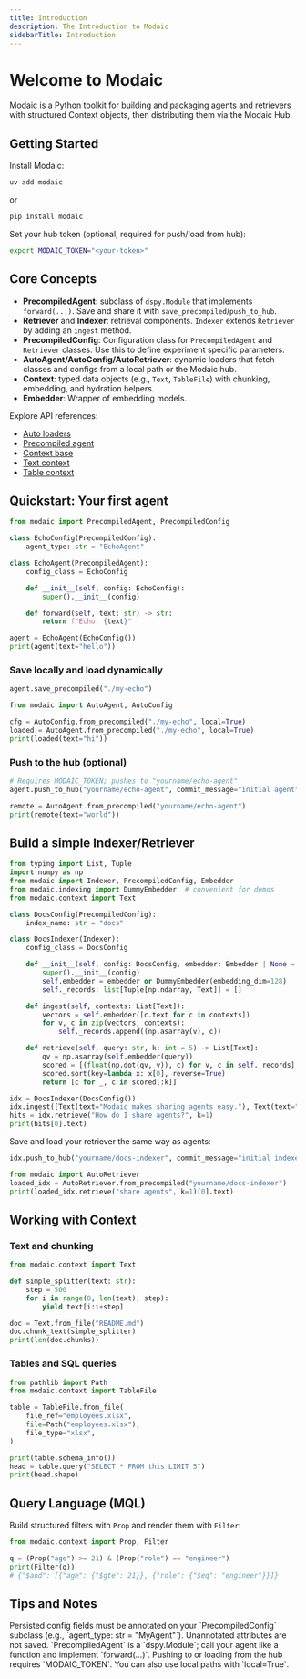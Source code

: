 ```yaml
---
title: Introduction
description: The Introduction to Modaic
sidebarTitle: Introduction
---
```


# Welcome to Modaic

Modaic is a Python toolkit for building and packaging agents and retrievers with structured Context objects, then distributing them via the Modaic Hub.

## Getting Started

Install Modaic:

```bash
uv add modaic
```

or

```bash
pip install modaic
```

Set your hub token (optional, required for push/load from hub):

```bash
export MODAIC_TOKEN="<your-token>"
```

## Core Concepts

- <b>PrecompiledAgent</b>: subclass of `dspy.Module` that implements `forward(...)`. Save and share it with `save_precompiled`/`push_to_hub`.
- <b>Retriever</b> and <b>Indexer</b>: retrieval components. `Indexer` extends `Retriever` by adding an `ingest` method.
- <b>PrecompiledConfig</b>: Configuration class for `PrecompiledAgent` and `Retriever` classes. Use this to define experiment specific parameters.
- <b>AutoAgent/AutoConfig/AutoRetriever</b>: dynamic loaders that fetch classes and configs from a local path or the Modaic hub.
- <b>Context</b>: typed data objects (e.g., `Text`, `TableFile`) with chunking, embedding, and hydration helpers.
- <b>Embedder</b>: Wrapper of embedding models.

Explore API references:

- [Auto loaders](/reference/modaic/auto_agent)
- [Precompiled agent](/reference/modaic/precompiled_agent)
- [Context base](/reference/modaic/context/base)
- [Text context](/reference/modaic/context/text)
- [Table context](/reference/modaic/context/table)

## Quickstart: Your first agent

```python
from modaic import PrecompiledAgent, PrecompiledConfig

class EchoConfig(PrecompiledConfig):
    agent_type: str = "EchoAgent"

class EchoAgent(PrecompiledAgent):
    config_class = EchoConfig

    def __init__(self, config: EchoConfig):
        super().__init__(config)

    def forward(self, text: str) -> str:
        return f"Echo: {text}"

agent = EchoAgent(EchoConfig())
print(agent(text="hello"))
```

### Save locally and load dynamically

```python
agent.save_precompiled("./my-echo")

from modaic import AutoAgent, AutoConfig

cfg = AutoConfig.from_precompiled("./my-echo", local=True)
loaded = AutoAgent.from_precompiled("./my-echo", local=True)
print(loaded(text="hi"))
```

### Push to the hub (optional)

```python
# Requires MODAIC_TOKEN; pushes to "yourname/echo-agent"
agent.push_to_hub("yourname/echo-agent", commit_message="initial agent")

remote = AutoAgent.from_precompiled("yourname/echo-agent")
print(remote(text="world"))
```

## Build a simple Indexer/Retriever

```python
from typing import List, Tuple
import numpy as np
from modaic import Indexer, PrecompiledConfig, Embedder
from modaic.indexing import DummyEmbedder  # convenient for demos
from modaic.context import Text

class DocsConfig(PrecompiledConfig):
    index_name: str = "docs"

class DocsIndexer(Indexer):
    config_class = DocsConfig

    def __init__(self, config: DocsConfig, embedder: Embedder | None = None):
        super().__init__(config)
        self.embedder = embedder or DummyEmbedder(embedding_dim=128)
        self._records: list[Tuple[np.ndarray, Text]] = []

    def ingest(self, contexts: List[Text]):
        vectors = self.embedder([c.text for c in contexts])
        for v, c in zip(vectors, contexts):
            self._records.append((np.asarray(v), c))

    def retrieve(self, query: str, k: int = 5) -> List[Text]:
        qv = np.asarray(self.embedder(query))
        scored = [(float(np.dot(qv, v)), c) for v, c in self._records]
        scored.sort(key=lambda x: x[0], reverse=True)
        return [c for _, c in scored[:k]]

idx = DocsIndexer(DocsConfig())
idx.ingest([Text(text="Modaic makes sharing agents easy."), Text(text="Tables can be queried with SQL.")])
hits = idx.retrieve("How do I share agents?", k=1)
print(hits[0].text)
```

Save and load your retriever the same way as agents:

```python
idx.push_to_hub("yourname/docs-indexer", commit_message="initial indexer")

from modaic import AutoRetriever
loaded_idx = AutoRetriever.from_precompiled("yourname/docs-indexer")
print(loaded_idx.retrieve("share agents", k=1)[0].text)
```

## Working with Context

### Text and chunking

```python
from modaic.context import Text

def simple_splitter(text: str):
    step = 500
    for i in range(0, len(text), step):
        yield text[i:i+step]

doc = Text.from_file("README.md")
doc.chunk_text(simple_splitter)
print(len(doc.chunks))
```

### Tables and SQL queries

```python
from pathlib import Path
from modaic.context import TableFile

table = TableFile.from_file(
    file_ref="employees.xlsx",
    file=Path("employees.xlsx"),
    file_type="xlsx",
)

print(table.schema_info())
head = table.query("SELECT * FROM this LIMIT 5")
print(head.shape)
```

## Query Language (MQL)

Build structured filters with `Prop` and render them with `Filter`:

```python
from modaic.context import Prop, Filter

q = (Prop("age") >= 21) & (Prop("role") == "engineer")
print(Filter(q))
# {"$and": [{"age": {"$gte": 21}}, {"role": {"$eq": "engineer"}}]}
```

## Tips and Notes

<Tip>
Persisted config fields must be annotated on your `PrecompiledConfig` subclass (e.g., `agent_type: str = "MyAgent"`). Unannotated attributes are not saved.
</Tip>

<Info>
`PrecompiledAgent` is a `dspy.Module`; call your agent like a function and implement `forward(...)`.
</Info>

<Warning>
Pushing to or loading from the hub requires `MODAIC_TOKEN`. You can also use local paths with `local=True`.
</Warning>
